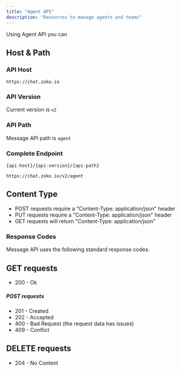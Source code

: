 ```yaml
---
title: "Agent API"
description: "Resources to manage agents and teams"
---
```


Using Agent API you can

<CardGroup cols={2}>
  <Card
    title="Assign Customer"
    icon="hand-point-right"
    iconType="duotone"
    href="/api-reference/customer/assign-customer"
  ></Card>
  <Card
    title="Get Agents of Store"
    icon="store"
    iconType="duotone"
    href="/api-reference/agent-management/get-agents"
  ></Card>
  <Card
    title="Get Teams of Store"
    icon="people-group"
    iconType="duotone"
    href="/api-reference/agent-management/get-teams"
  ></Card>
  <Card
    title="Get Agent Details"
    icon="magnifying-glass"
    iconType="duotone"
    href="/api-reference/agent-management/get-agent-details"
  ></Card>
  <Card
    title="Update Agent Details"
    icon="clock-rotate-left"
    iconType="duotone"
    href="/api-reference/agent-management/update-agent"
  ></Card>
</CardGroup>

## Host & Path

### API Host

```
https://chat.zoko.io
```

### API Version

Current version is `v2`

### API Path

Message API path is `agent`

### Complete Endpoint

`{api-host}/{api-version}/{api-path}`

```
https://chat.zoko.io/v2/agent
```

## Content Type

- POST requests require a "Content-Type: application/json" header
- PUT requests require a "Content-Type: application/json" header
- GET requests will return "Content-Type: application/json"

### Response Codes

Message API uses the following standard response codes.

## GET requests

- 200 - Ok

##### POST requests

- 201 - Created
- 202 - Accepted
- 400 - Bad Request (the request data has issues)
- 409 - Conflict

## DELETE requests

- 204 - No Content
